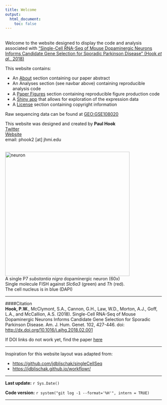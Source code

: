 ```yaml
---
title: Welcome
output:
  html_document:
    toc: false
---
```



<div class="row">

<div class="col-md-7 text-left">
<br/>
Welcome to the website designed to display the code and analysis associated with <a href="http://dx.doi.org/10.1016/j.ajhg.2018.02.001" target="_blank">"Single-Cell RNA-Seq of Mouse Dopaminergic Neurons Informs Candidate Gene Selection for Sporadic Parkinson Disease" (Hook _et al_., 2018)</a>

This website contains:

* An [About](about.html) section containing our paper abstract   
* An Analyses section (see navbar above) containing reproducible analysis code  
* A [Paper Figures](paper-figures.html) section containing reproducible figure production code  
* A [Shiny app](shiny-link.html) that allows for exploration of the expression data  
* A [License](license.html) section containing copyright information  

Raw sequencing data can be found at <a href="https://www.ncbi.nlm.nih.gov/geo/query/acc.cgi?acc=GSE108020" target="_blank">GEO:GSE108020</a>

This website was designed and created by **Paul Hook**  
[Twitter](https://twitter.com/paul_hook_hugen)    
[Website](https://pwh124.github.io/)       
email: phook2 [at] jhmi.edu    

</div>

<div class="col-md-5 text-center">
<br/>
<img src="Composite-Ldb2-22-SN.png" alt="neuron" style="width:400px;" align = "top"/>
<figcaption> A single P7 <i>substantia nigra</i> dopaminergic neuron (60x)</figcaption>
<figcaption> Single molecule FISH against <i>Slc6a3</i> (green) and <i>Th</i> (red).</figcaption>
<figcaption>The cell nucleus is in blue (DAPI)</figcaption>
</div>
</div>

***
####Citation  
**Hook, P.W.**, McClymont, S.A., Cannon, G.H., Law, W.D., Morton, A.J., Goff, L.A., and McCallion, A.S. (2018). Single-Cell RNA-Seq of Mouse Dopaminergic Neurons Informs Candidate Gene Selection for Sporadic Parkinson Disease. Am. J. Hum. Genet. 102, 427-446. doi: <a href="http://dx.doi.org/10.1016/j.ajhg.2018.02.001" target="_blank">http://dx.doi.org/10.1016/j.ajhg.2018.02.001</a>

If DOI links do not work yet, find the paper <a href="http://www.cell.com/ajhg/fulltext/S0002-9297(18)30046-6" target="_blank">here</a>

***

Inspiration for this website layout was adapted from: 

* <a href="https://github.com/jdblischak/singleCellSeq" target="_blank">https://github.com/jdblischak/singleCellSeq</a>
* <a href="https://jdblischak.github.io/workflowr/" target="_blank">https://jdblischak.github.io/workflowr/</a>

***

**Last update:** `r Sys.Date()`

**Code version:** `r system("git log -1 --format='%H'", intern = TRUE)`

***
